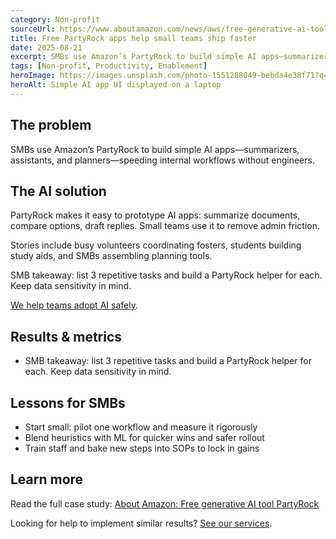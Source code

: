 ```yaml
---
category: Non‑profit
sourceUrl: https://www.aboutamazon.com/news/aws/free-generative-ai-tool-amazon-aws-partyrock
title: Free PartyRock apps help small teams ship faster
date: 2025-08-21
excerpt: SMBs use Amazon’s PartyRock to build simple AI apps—summarizers, assistants, and planners—speeding internal workflows without engineers.
tags: [Non‑profit, Productivity, Enablement]
heroImage: https://images.unsplash.com/photo-1551288049-bebda4e38f71?q=80&w=1600&auto=format&fit=crop
heroAlt: Simple AI app UI displayed on a laptop
---
```


## The problem

SMBs use Amazon’s PartyRock to build simple AI apps—summarizers, assistants, and planners—speeding internal workflows without engineers.

## The AI solution

PartyRock makes it easy to prototype AI apps: summarize documents, compare options, draft replies. Small teams use it to remove admin friction.

Stories include busy volunteers coordinating fosters, students building study aids, and SMBs assembling planning tools.

SMB takeaway: list 3 repetitive tasks and build a PartyRock helper for each. Keep data sensitivity in mind.

[We help teams adopt AI safely](/services).

## Results & metrics

- SMB takeaway: list 3 repetitive tasks and build a PartyRock helper for each. Keep data sensitivity in mind.

## Lessons for SMBs

- Start small: pilot one workflow and measure it rigorously
- Blend heuristics with ML for quicker wins and safer rollout
- Train staff and bake new steps into SOPs to lock in gains

## Learn more

Read the full case study: <a href="https://www.aboutamazon.com/news/aws/free-generative-ai-tool-amazon-aws-partyrock" target="_blank" rel="noopener noreferrer">About Amazon: Free generative AI tool PartyRock</a>

Looking for help to implement similar results? [See our services](/services).
